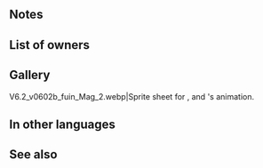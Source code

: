 {{Weapon Infobox
|tagid=SID_雇われ魔道士の書
|intID=2967
|userVersion1=Closed
|userVersion2=Open
|exclusive=1
|weaponType=Red Tome
|cost=400
|might=14
|range=2
|effect=Grants Spd+3. At start of combat, if unit's HP ≥ 25%, grants bonus to Atk/Spd/Def/Res during combat based on the number of times unit has been enhanced using Dragonflowers. (Five or more times grants +7, four times grants +6, three times grants +5, and two or fewer times grants +4.)<br><br>At start of combat, if unit's HP ≥ 25% and unit has been enhanced using Dragonflowers three or more times, grants further bonus to Atk/Spd/Def/Res during combat = current bonus on each of unit's stats. Calculates each stat bonus independently.
|statModifiers=0,14,3,0,0
|required=Bolganone;Fenrir
|properties=random_owner
}}
==Notes==
{{CombatBoostfromBonus}}
==List of owners==
{{Skill Hero List}}
==Gallery==
<gallery>
V6.2_v0602b_fuin_Mag_2.webp|Sprite sheet for {{St|Körmt}}, {{St|Dew Dragonstone}} and {{PAGENAME}}'s animation.
</gallery>
==In other languages==
{{OtherLanguages
|japanese=雇われ魔道士の書
|german=Söldnerbuch
|spanishEU=Tomo mercenario
|spanishLA=Grimorio en venta
|french=Tome mercenaire
|italian=Tomo al soldo
|chineseTW=受雇魔道士之書
|portuguese=Tomo de aluguel
}}
==See also==
{{See also skills|cond=Description LIKE '%Dragonflowers%' OR Description LIKE '%Atk/Spd/Def/Res during combat = current bonus on each of unit\'s stats%' AND Description NOT LIKE '%bonus doubler%'|columns=3}}
{{Weapons Navbox}}